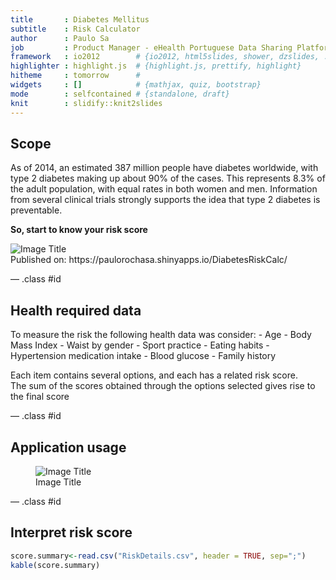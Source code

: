 ```yaml
---
title       : Diabetes Mellitus 
subtitle    : Risk Calculator
author      : Paulo Sa
job         : Product Manager - eHealth Portuguese Data Sharing Platform
framework   : io2012        # {io2012, html5slides, shower, dzslides, ...}
highlighter : highlight.js  # {highlight.js, prettify, highlight}
hitheme     : tomorrow      # 
widgets     : []            # {mathjax, quiz, bootstrap}
mode        : selfcontained # {standalone, draft}
knit        : slidify::knit2slides
---
```


## Scope

As of 2014, an estimated 387 million people have diabetes worldwide, with type 2 diabetes making up about 90% of the cases. This represents 8.3% of the adult population, with equal rates in both women and men.
Information from several clinical trials strongly supports the idea that type 2 diabetes is preventable. 

**So, start to know your risk score**

![Image Title](assets/img/app.png)  
Published on: https://paulorochasa.shinyapps.io/DiabetesRiskCalc/

--- .class #id 

## Health required data

To measure the risk the following health data was consider:
- Age
- Body Mass Index
- Waist by gender
- Sport practice
- Eating habits
- Hypertension medication intake
- Blood glucose
- Family history

Each item contains several options, and each has a related risk score.  
The sum of the scores obtained through the options selected gives rise to the final score

--- .class #id 


## Application usage

![Image Title](assets/img/instructions.png)  

--- .class #id 

## Interpret risk score

```r
score.summary<-read.csv("RiskDetails.csv", header = TRUE, sep=";")
kable(score.summary)
```


